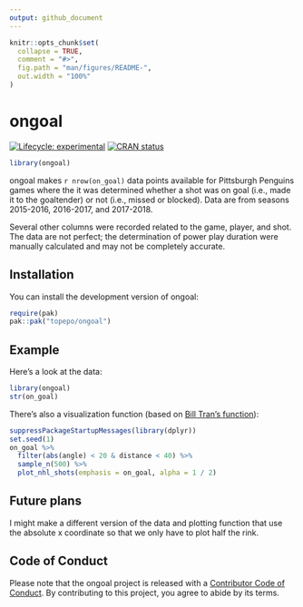 ```yaml
---
output: github_document
---
```


<!-- README.md is generated from README.Rmd. Please edit that file -->

```r
knitr::opts_chunk$set(
  collapse = TRUE,
  comment = "#>",
  fig.path = "man/figures/README-",
  out.width = "100%"
)
```

# ongoal

<!-- badges: start -->
[![Lifecycle: experimental](https://img.shields.io/badge/lifecycle-experimental-orange.svg)](https://lifecycle.r-lib.org/articles/stages.html#experimental)
[![CRAN status](https://www.r-pkg.org/badges/version/ongoal)](https://CRAN.R-project.org/package=ongoal)
<!-- badges: end -->

```r
library(ongoal)
```

ongoal makes `r nrow(on_goal)` data points available for Pittsburgh Penguins games where the it was determined whether a shot was on goal (i.e., made it to the goaltender) or not (i.e., missed or blocked). Data are from seasons 2015-2016, 2016-2017, and 2017-2018. 

Several other columns were recorded related to the game, player, and shot. The data are not perfect; the determination of power play duration were manually calculated and may not be completely accurate.  

## Installation

You can install the development version of ongoal:

``` r
require(pak)
pak::pak("topepo/ongoal")
```

## Example

Here's a look at the data: 

```r
library(ongoal)
str(on_goal)
```

There's also a visualization function (based on [Bill Tran's function](https://raw.githubusercontent.com/mrbilltran/the-win-column/master/nhl_rink_plot.R)):

```r
suppressPackageStartupMessages(library(dplyr))
set.seed(1)
on_goal %>% 
  filter(abs(angle) < 20 & distance < 40) %>% 
  sample_n(500) %>% 
  plot_nhl_shots(emphasis = on_goal, alpha = 1 / 2)

```

## Future plans

I might make a different version of the data and plotting function that use the absolute x coordinate so that we only have to plot half the rink. 



## Code of Conduct
  
Please note that the ongoal project is released with a [Contributor Code of Conduct](https://contributor-covenant.org/version/2/0/CODE_OF_CONDUCT.html). By contributing to this project, you agree to abide by its terms.
  
